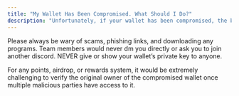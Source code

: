 ```yaml
---
title: "My Wallet Has Been Compromised. What Should I Do?"
description: "Unfortunately, if your wallet has been compromised, the best approach would be to transfer your assets to a new wallet immediately and LP with the new wallet."
---
```


Please always be wary of scams, phishing links, and downloading any programs. Team members would never dm you directly or ask you to join another discord. NEVER give or show your wallet’s private key to anyone.

For any points, airdrop, or rewards system, it would be extremely challenging to verify the original owner of the compromised wallet once multiple malicious parties have access to it.
